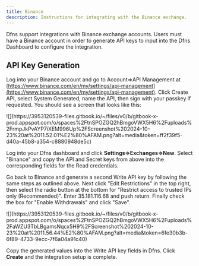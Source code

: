 ```yaml
---
title: Binance
description: Instructions for integrating with the Binance exchange.
---
```


Dfns support integrations with Binance exchange accounts.  Users must have a Binance account in order to generate API keys to input into the Dfns Dashboard to configure the integration.

<Youtube videoId="FFQ3aowz_0Y" />

## API Key Generation

Log into your Binance account and go to Account=>API Management at [https://www.binance.com/en/my/settings/api-management](https://www.binance.com/en/my/settings/api-management).   Click Create API, select System Generated, name the API, then sign with your passkey if requeste&#x64;**.**   You should see a screen that looks like this:

<Frame>![](https://3953120539-files.gitbook.io/~/files/v0/b/gitbook-x-prod.appspot.com/o/spaces%2FtnSPOZGQ2hBmgoVWX5H6%2Fuploads%2FrmpJkPvAYP7iXEM996Up%2FScreenshot%202024-10-23%20at%2011.52.01%E2%80%AFAM.png?alt=media&#x26;token=ff2f39f5-d40a-45b8-a354-c8880948de5c)</Frame>

Log into your Dfns dashboard and click **Settings=>Exchanges=>New**.  Select "Binance" and copy the API and Secret keys from above into the corresponding fields for the Read credentials. 

Go back to Binance and generate a second Write API key by following the same steps as outlined above.  Next click "Edit Restrictions" in the top right, then select the radio button at the bottom for "Restrict access to trusted IPs only (Recommended)".  Enter 35.181.116.68 and push return.  Finally check the box for "Enable Withdrawals" and click "Save". 

<Frame>![](https://3953120539-files.gitbook.io/~/files/v0/b/gitbook-x-prod.appspot.com/o/spaces%2FtnSPOZGQ2hBmgoVWX5H6%2Fuploads%2FaWZU3TbLBgamsNqcx5H9%2FScreenshot%202024-10-23%20at%2011.56.44%E2%80%AFAM.png?alt=media&#x26;token=6fe30b3b-6f89-4733-9ecc-7f6a04a91c40)</Frame>

Copy the generated values into the Write API key fields in Dfns. Click **Create** and the integration setup is complete.

